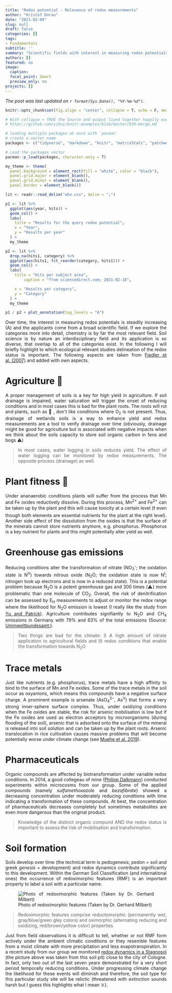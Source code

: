 ```yaml
---
title: "Redox potential - Relevance of redox measurements"
author: "Kristof Dorau"
date: "2021-02-09"
slug: null
draft: false
categories: []
tags:
- Fundamentals
subtitle: ''
summary: "Scientific fields with interest in measuring redox potentials."
authors: []
featured: no
image:
  caption: 
  focal_point: Smart
  preview_only: no
projects: []
---
```


*The post was last updated on `r format(Sys.Date(), "%Y-%m-%d")`.*

<div style="text-align: justify">


```r

knitr::opts_chunk$set(fig.align = "center", collapse = T, echo = F, message = FALSE, warning = FALSE)

# With collapse = TRUE the Source and output lived together happily ever in knitr.
# https://github.com/yihui/knitr-examples/blob/master/039-merge.md

# loading multiple packages at once with `pacman`
# create a vector name
packages <- c("tidyverse", "markdown", "knitr", "matrixStats", "patchwork", "lubridate", "plotly",  "naniar", "stlplus", "gt", "dygraphs", "htmltools", "zoo", "xts", "ggpmisc", "forcats", "RColorBrewer", "Kendall", "rstudioapi", "multcompView", "plyr", "bookdown", "janitor", "rstatix", "ggpubr", "moments", "tweetrmd", "ggthemes", "hexbin", "ggridges", "ggstream", "openair", "treemapify", "MBA", "akima", "sf", "rnaturalearth", "rnaturalearthdata", "rgeos", "ggspatial", "factoextra", "FactoMineR", "gapminder", "ggforce", "gh", "globals", "openintro", "profvis", "RSQLite", "shiny", "shinycssloaders", "shinyFeedback", "shinythemes", "testthat", "thematic", "tidyverse", "vroom", "waiter", "xml2", "zeallot", "shiny", "rsconnect", "Evapotranspiration", "ggtext", "scales", "ggcorrplot", "pracma", "kableExtra")

# Load the packages vector 
pacman::p_load(packages, character.only = T)

my_theme <- theme(
  panel.background = element_rect(fill = "white", color = "black"),
  panel.grid.major = element_blank(), 
  panel.grid.minor = element_blank(), 
  panel.border = element_blank())

```




```r

lit <- readr::read_delim("who.csv", delim = ";")

p1 <- lit %>%
  ggplot(aes(year, hits)) +
  geom_col() +
  labs(
    title = "Results for the query redox potential",
    x = "Year",
    y = "Results per year"
  ) +
  my_theme

p2 <- lit %>%
  drop_na(hits1, category) %>%
  ggplot(aes(hits1, fct_reorder(category, hits1))) +
  geom_col() + 
  labs(
    title = "Hits per subject area",
        caption = "from sciencedirect.com; 2021-02-18",

    x = "Results per category",
    y = "Category"
  ) +
  my_theme

p1 / p2 + plot_annotation(tag_levels = "A")


```

Over time, the interest in measuring redox potentials is steadily increasing (A) and the applicants come from a broad scientific field. If we explore the categories more into detail, chemistry is by far the most relevant field. Soil science is by nature an interdisciplinary field and its application is so diverse, that overlap to all of the categories exist. In the following I will briefly highlight to which ecological relevant studies delineation of the redox status is important. The following aspects are taken from [Fiedler et al. (2007)](https://www.sciencedirect.com/science/article/pii/S0065211306940012) and added with own aspects.  


# Agriculture 🚜

A proper management of soils is a key for high yield in agriculture. If soil drainage is impaired, water saturation will trigger the onset of reducing conditions and in most cases this is bad for the plant roots. The roots will rot and plants, such as 🌽 , don't like conditions where O~2~ is not present. Thus, drainage of wetlands soils is a way to enhance yield and redox measurements are a tool to verify drainage over time (obviously, drainage might be good for agriculture but is associated with negative impacts when we think about the soils capacity to store soil organic carbon in fens and bogs ⚠️)

> In most cases, water logging in soils reduces yield. The effect of water logging can be monitored by redox measurements. The opposite process (drainage) as well. 
    
# Plant fitness 🌱

Under ananaerobic conditions plants will suffer from the process that Mn and Fe oxides reductively dissolve. During this process, Mn^2+^ and Fe^2+^ can be taken up by the plant and this will cause toxicity at a certain level (❗ even though both elements are essential nutrients for the plant at the right level). Another side effect of the dissolution from the oxides is that the surface of the minerals cannot store nutrients anymore, e.g. phosphorus. Phosphorus is a key nutrient for plants and this might potentially alter yield as well. 

# Greenhouse gas emissions

Reducing conditions alter the transformation of nitrate (NO~3~^-^; the oxidation state is N^V^) towards nitrous oxide (N~2~O; the oxidation state is now N^I^; nitrogen took up electrons and is now in a reduced state). This is a potential problem because N~2~O is a potent greenhouse gas and 300 times (⚠️) more problematic than one molecule of CO~2~. Overall, the risk of denitrification can be assessed by E~H~ measurements to adjust or monitor the redox range where the likelihood for N~2~O emission is lowest (I really like the study from [Yu and Patrick](https://acsess.onlinelibrary.wiley.com/doi/abs/10.2136/sssaj2003.1952)). Agriculture contributes signifiantly to N~2~O and CH~4~ emissions in Germany with 79% and 63% of the total emissions (Source:  [Ummweltbundesamt:](https://www.umweltbundesamt.de/themen/boden-landwirtschaft/umweltbelastungen-der-landwirtschaft/lachgas-methan)). 

> Two things are bad for the climate: I) A high amount of nitrate application to agricultural fields and II) redox conditions that enable the transformation towards N~2~O

# Trace metals 

Just like nutrients (e.g. phosphorus), trace metals have a high affinity to bind to the surface of Mn and Fe oxides. Some of the trace metals in the soil occur as oxyanions, which means this compounds have a negative surface charge. A prominent example is arsenate (AsO~4~^3−^, As^V^) that forms a very strong inner-sphere surface complex. Thus, under oxidizing conditions when the Fe oxides are stable, the risk for arsenic mobilisation is low but if the Fe oxides are used as electron acceptors by microorganisms (during flooding of the soil), arsenic that is adsorbed onto the surface of the mineral is released into soil solution and can be taken up by the plant roots. Arsenic translocation in rice cultivation causes massive problems that will become potentially worse under climate change (see [Muehe et al. 2019](https://www.nature.com/articles/s41467-019-12946-4)).

# Pharmaceuticals

Organic compounds are affected by biotransformation under variable redox conditions. In 2014, a good collegeau of mine ([Philipp Dalkmann](https://acsess.onlinelibrary.wiley.com/doi/abs/10.2134/jeq2013.11.0475)) conducted experiments within microcosms from our group. Some of the applied compounds (namely *sulfamethoxazole* and *bezafibrate*) showed a decreasing concentration under moderately reducing conditions with time indicating a transformation of these compounds. At best, the concentration of pharmaceuticals decreases completely but sometimes metabolites are even more dangerous than the original product.

> Knowledge of the distinct organic compund AND the redox status is important to assess the risk of mobilisation and transformation. 

# Soil formation 

Soils develop over time (the technical term is pedogenesis; *pedon* = soil and greek *genesis* = development) and redox dynamics contribute significantly to this development. Within the German Soil Classification (and international ones) the occurrence of redoximorphic features (RMF) is an important property to label a soil with a particular name. 

![Photo of  redoximorphic features (Taken by Dr. Gerhard Milbert)](01.png)

> Redoximorphic features comprise reductomorphic (permanently wet, gray/blue/green gley colors) and oximorphic (alternating reducing and oxidizing, red/brown/yellow color) properties. 

Just from field observations it is difficult to tell, whether or not RMF form actively under the ambient climatic conditions or they resemble features from a moist climate with more precipitation and less evapotranspiration. In a recent study from our group we monitored [redox dynamics in a Stagnosol](https://www.sciencedirect.com/science/article/abs/pii/S0341816220300783) (the picture above was taken from this soil pit) close to the city of Cologne. In fact, only two out of the last seven years demonstrated for a very short period temporally reducing conditions. Under progressing climate change the likelihood for these events will diminish and therefore, the soil type for this particular study site will be relictic (threatened with extinction sounds harsh but I guess this highlights what I mean ☠️). 



